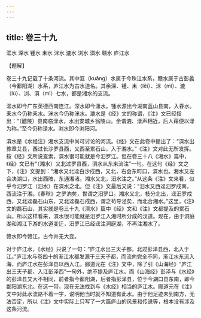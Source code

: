 ```yaml
---
---
---
```

title: 卷三十九
---





洭水 深水 锺水 耒水 洣水 漉水 浏水 㵋水 赣水 庐江水


【题解】


卷三十九记载了十条河流。其中洭（kuāng）水属于今珠江水系，赣水属于古彭蠡（今鄱阳湖）水系，庐江水为古水道名。其余深、锺、耒（lěi）、洣（mǐ）、漉（lù）、浏、㵋（mì）七水，都是湘水的支流。


洭水即今广东英德西南连江。深水即今潇水。锺水源出今湖南蓝山县南，入舂水。耒水今仍称耒水。洣水今仍称洣水。漉水是《经》文的称谓，《注》文已经指出：“（醴陵）县南临渌水，水出安城乡翁陵山。余谓漉、渌声相近，后人藉便以渌为称。”至今仍称渌水。浏水即今浏阳河。


㵋水是《水经注》湘水支流中尚可讨论的河流。《经》文在此卷中提出了：“㵋水出豫章艾县，西过长沙罗县西，又西至累石山，入于湘水。”《注》文对此无所发挥。按《经》文所说查索，㵋水很可能就是今汨罗江。但在卷三十八《湘水》篇中，《经》文已有“（湘水）又北过罗县西，㵋水从东来流注”一句。在这句《经》文之下，《注》文提到：“湘水又北迳白沙戍西，又北，右会东町口，㵋水也。湘水又左合决湖口，水出西陂，东通湘渚。湘水又北，汨水注之。”从这条《注》文来看，似乎今汨罗江（汨水）在㵋水之北。但《注》文最后又说：“汨水又西迳汨罗戍南，西流注于湘。《春秋》之罗汭矣，世谓之汨罗口。湘水又北，枝分北出，迳汨罗戍西，又北迳磊石山东，又北迳磊石戍西，谓之苟导泾矣，而北合湘水。”这里，《注》文的磊石山，其实就是卷三十九《㵋水》篇中《经》文和《注》文都提及的累石山。所以这样看来，㵋水很可能就是汨罗江入湘时所分成的汊道。现在，由于洞庭湖和湘江下游的水道变迁，汨罗江已经迳注洞庭湖，不再注湘水了。


赣水即今赣江，古今并无大变。


对于庐江水，《水经》只说了一句：“庐江水出三天子都，北过彭泽县西，北入于江。”庐江水与卷四十的渐江水都发源于三天子都，而流向完全不同，渐江水东流入海，而庐江水在彭泽县以西入江。郦道元在《注》文中，除了引《山海经》“庐江出三天子都，入江彭泽西”一句外，绝不提及庐江水。而《山海经》彭泽与《水经》的彭泽县又大不相同，前者指今鄱阳湖，后者指彭泽县，位于今湖口县东南，即今鄱阳湖东北。在这一带，现在无法找到与《水经》相当的庐江水。郦道元在《注》文中对此水流路不着一字，说明他当时就不知道有此水。由于他足迹未到南方，无法否定，所以《注》文中实际上只写了一大篇庐山的风景和传说等，根本没有涉及这条河流。